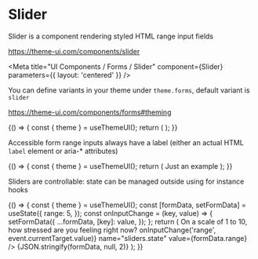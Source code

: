 
# Slider

Slider is a component rendering styled HTML range input fields

https://theme-ui.com/components/slider

<Meta title="UI Components / Forms / Slider" component={Slider} parameters={{ layout: 'centered' }} />

<Props of={Slider} />

You can define variants in your theme under `theme.forms`, default variant is `slider`

https://theme-ui.com/components/forms#theming

<Preview>
  <Story name="Default">
    {() => {
      const { theme } = useThemeUI();
      return (
        <Slider
          variant={select('Variant', theme ? Object.keys(theme.forms || {}) : [], 'slider')}
          onChange={action('slider.default.onChange')}
          name="sliders.default"
          aria-label="just an example"
        />
      );
    }}
  </Story>
</Preview>

Accessible form range inputs always have a label (either an actual HTML `label` element or aria-\* attributes)

<Preview>
  <Story name="Accessibility">
    {() => {
      const { theme } = useThemeUI();
      return (
        <React.Fragment>
          <Label htmlFor="selects.accessible">Just an example</Label>
          <Slider
            id="sliders.accessible"
            variant={select('Variant', theme ? Object.keys(theme.forms || {}) : [], 'slider')}
            onChange={action('slider.accessible.onChange')}
            name="sliders.accessible"
          />
        </React.Fragment>
      );
    }}
  </Story>
</Preview>

Sliders are controllable: state can be managed outside using for instance hooks

<Preview>
  <Story name="State">
    {() => {
      const { theme } = useThemeUI();
      const [formData, setFormData] = useState({
        range: 5,
      });
      const onInputChange = (key, value) => {
        setFormData({
          ...formData,
          [key]: value,
        });
      };
      return (
        <React.Fragment>
          <Label htmlFor="sliders.state">On a scale of 1 to 10, how stressed are you feeling right now?</Label>
          <Slider
            id="sliders.state"
            min={0}
            max={10}
            variant={select('Variant', theme ? Object.keys(theme.forms || {}) : [], 'slider')}
            onChange={(event) => onInputChange('range', event.currentTarget.value)}
            name="sliders.state"
            value={formData.range}
          />
          <Divider />
          <Styled.pre>{JSON.stringify(formData, null, 2)}</Styled.pre>
        </React.Fragment>
      );
    }}
  </Story>
</Preview>
